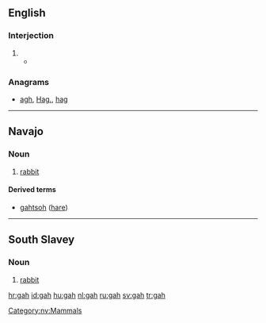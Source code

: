 ==English==

===Interjection===
{{en-interj}}

# {{non-gloss definition|Used to express [[exasperation]] or [[annoyance]].}}
#* {{quote-news|year=2009|date=January 20|author=Alison Godfrey|title=Coles, Woolworths and IGA workers vent about customers on Facebook|work=Herald Sun|quotee=Bronwyn Lovejoy|url=http://www.news.com.au//heraldsun/story/0,21985,24937069-661,00.html
|passage=“And stop calling it soccerball! '''gah'''! do any of the tickets say soccerball? no!“”}}

===Anagrams===
* [[agh#English|agh]], [[Hag.#English|Hag.]], [[hag#English|hag]]

----

==Navajo==
{{wikipedia|lang=nv}}
===Noun===
{{infl|nv|noun}}

# [[rabbit]]

====Derived terms====
* [[gahtsoh]] ([[hare]])

[[Category:nv:Mammals]]

----

==South Slavey==

===Noun===
{{infl|xsl|noun}}

# [[rabbit]]

[[hr:gah]]
[[id:gah]]
[[hu:gah]]
[[nl:gah]]
[[ru:gah]]
[[sv:gah]]
[[tr:gah]]